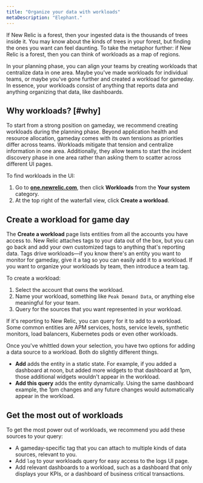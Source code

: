 ```yaml
---
title: "Organize your data with workloads"
metaDescription: "Elephant."
---
```


If New Relic is a forest, then your ingested data is the thousands of trees inside it. You may know about the kinds of trees in your forest, but finding the ones you want can feel daunting. To take the metaphor further: if New Relic is a forest, then you can think of workloads as a map of regions. 

In your planning phase, you can align your teams by creating workloads that centralize data in one area. Maybe you've made workloads for individual teams, or maybe you've gone further and created a workload for gameday. In essence, your workloads consist of anything that reports data and anything organizing that data, like dashboards.

## Why workloads? [#why]

To start from a strong position on gameday, we recommend creating workloads during the planning phase. Beyond application health and resource allocation, gameday comes with its own tensions as priorities differ across teams. Workloads mitigate that tension and centralize information in one area. Additionally, they allow teams to start the incident discovery phase in one area rather than asking them to scatter across different UI pages. 

To find workloads in the UI:

1. Go to **[one.newrelic.com](https://one.newrelic.com/)**, then click **Workloads** from the **Your system** category. 
2. At the top right of the waterfall view, click **Create a workload**.

## Create a workload for game day
        
The **Create a workload** page lists entities from all the accounts you have access to. New Relic attaches tags to your data out of the box, but you can go back and add your own customized tags to anything that's reporting data. Tags drive workloads—if you know there's an entity you want to monitor for gameday, give it a tag so you can easily add it to a workload. If you want to organize your workloads by team, then introduce a team tag. 

To create a workload: 

1. Select the account that owns the workload. 
2. Name your workload, something like `Peak Demand Data`, or anything else meaningful for your team. 
3. Query for the sources that you want represented in your workload. 

If it's reporting to New Relic, you can query for it to add to a workload. Some common entities are APM services, hosts, service levels, synthetic monitors, load balancers, Kubernetes pods or even other workloads. 

Once you've whittled down your selection, you have two options for adding a data source to a workload. Both do slightly different things.

* **Add** adds the entity in a static state. For example, if you added a dashboard at noon, but added more widgets to that dashboard at 1pm, those additional widgets wouldn't appear in the workload. 
* **Add this query** adds the entity dynamically. Using the same dashboard example, the 1pm changes and any future changes would automatically appear in the workload.

## Get the most out of workloads 

To get the most power out of workloads, we recommend you add these sources to your query:

* A gameday-specific tag that you can attach to multiple kinds of data sources, relevant to you.  
* Add `log` to your workloads query for easy access to the logs UI page.
* Add relevant dashboards to a workload, such as a dashboard that only displays your KPIs, or a dashboard of business critical transactions.